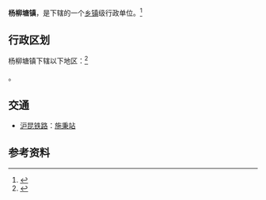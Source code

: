 {{中国乡级行政区|52/26/23/101/000}}

'''杨柳塘镇'''，是{{PRC admin/fullname|52/26/23/101/000|3}}下辖的一个[[乡镇|乡镇]]级行政单位。<ref>{{PRC admin/ref sgc|{{PRC admin/parent|52/26/23/101/000}}}}</ref>

== 行政区划 ==

杨柳塘镇下辖以下地区：<ref>{{PRC admin/ref sgc|52/26/23/101/000}}</ref>

{{PRC admin/children|52/26/23/101/000}}。

== 交通 ==
* {{rint|cn|rail}}[[沪昆铁路|沪昆铁路]]：[[施秉站|施秉站]]

== 参考资料 ==
{{reflist}}

{{PRC admin/navcat|52/26/23/101/000}}